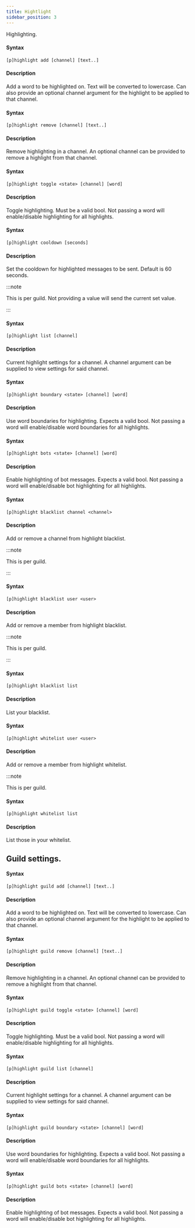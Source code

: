 ```yaml
---
title: Hightlight
sidebar_position: 3
---
```


Highlighting.

#### Syntax
```
[p]highlight add [channel] [text..]
```
#### Description
Add a word to be highlighted on.
Text will be converted to lowercase.
Can also provide an optional channel argument for
the highlight to be applied to that channel.

#### Syntax
```
[p]highlight remove [channel] [text..]
```
#### Description
Remove highlighting in a channel.
An optional channel can be provided to remove a highlight from that channel.

#### Syntax
```
[p]highlight toggle <state> [channel] [word]
```
#### Description
Toggle highlighting.
Must be a valid bool. Not passing a word will enable/disable highlighting for all
highlights.


#### Syntax
```
[p]highlight cooldown [seconds]
```
#### Description
Set the cooldown for highlighted messages to be sent. Default is 60 seconds.

:::note

This is per guild.
Not providing a value will send the current set value.

:::

#### Syntax
```
[p]highlight list [channel]
```
#### Description
Current highlight settings for a channel.
A channel argument can be supplied to view settings for said channel.

#### Syntax
```
[p]highlight boundary <state> [channel] [word]
```
#### Description
Use word boundaries for highlighting.
Expects a valid bool. Not passing a word will enable/disable word boundaries for all highlights.

#### Syntax
```
[p]highlight bots <state> [channel] [word]
```
#### Description
Enable highlighting of bot messages.
Expects a valid bool. Not passing a word will enable/disable bot highlighting for all highlights.

#### Syntax
```
[p]highlight blacklist channel <channel>
```
#### Description
Add or remove a channel from highlight blacklist.

:::note

This is per guild.

:::

#### Syntax
```
[p]highlight blacklist user <user>
```
#### Description
Add or remove a member from highlight blacklist.

:::note

This is per guild.

:::

#### Syntax
```
[p]highlight blacklist list
```
#### Description
List your blacklist.

#### Syntax
```
[p]highlight whitelist user <user>
```
#### Description
Add or remove a member from highlight whitelist.

:::note

This is per guild.


#### Syntax
```
[p]highlight whitelist list
```
#### Description
List those in your whitelist.

## Guild settings.

#### Syntax
```
[p]highlight guild add [channel] [text..]
```
#### Description
Add a word to be highlighted on.
Text will be converted to lowercase.
Can also provide an optional channel argument for
the highlight to be applied to that channel.

#### Syntax
```
[p]highlight guild remove [channel] [text..]
```
#### Description
Remove highlighting in a channel.
An optional channel can be provided to remove a highlight from that channel.

#### Syntax
```
[p]highlight guild toggle <state> [channel] [word]
```
#### Description
Toggle highlighting.
Must be a valid bool. Not passing a word will enable/disable highlighting for all
highlights.

#### Syntax
```
[p]highlight guild list [channel]
```
#### Description
Current highlight settings for a channel.
A channel argument can be supplied to view settings for said channel.

#### Syntax
```
[p]highlight guild boundary <state> [channel] [word]
```
#### Description
Use word boundaries for highlighting.
Expects a valid bool. Not passing a word will enable/disable word boundaries for all highlights.


#### Syntax
```
[p]highlight guild bots <state> [channel] [word]
```
#### Description
Enable highlighting of bot messages.
Expects a valid bool. Not passing a word will enable/disable bot highlighting for all highlights.
